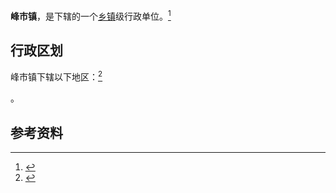 {{中国乡级行政区|35/08/22/109/000}}

'''峰市镇'''，是{{PRC admin/fullname|35/08/22/109/000|3}}下辖的一个[[乡镇|乡镇]]级行政单位。<ref>{{PRC admin/ref sgc|{{PRC admin/parent|35/08/22/109/000}}}}</ref>

== 行政区划 ==

峰市镇下辖以下地区：<ref>{{PRC admin/ref sgc|35/08/22/109/000}}</ref>

{{PRC admin/children|35/08/22/109/000}}。

== 参考资料 ==

{{reflist}}

{{行政区划小作品}}
{{PRC admin/navcat|35/08/22/109/000}}